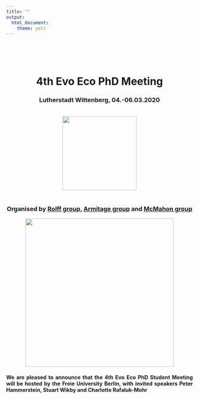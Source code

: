 ```yaml
---
title: ""
output: 
  html_document:
    theme: yeti
---
```

<br>
<br>
<br>
<center># **4th Evo Eco PhD Meeting**
<center>### Lutherstadt Wittenberg, 04.-06.03.2020
<br>
<center>![](/home/cmanthey/Schreibtisch/Github_files/EcoEvoPhDMeeting2020/EcoEvoPhDMeeting2020.github.io/pics/metamorphose_freeuse.JPG){width=200px}
<br>
<br>
<center>### Organised by [Rolff group](https://www.bcp.fu-berlin.de/en/biologie/arbeitsgruppen/zoologie/ag_rolff/index.html), [Armitage group](https://armitagelab.com/) and [McMahon group](https://mcmahonlab.com/)
<center>![](/home/cmanthey/Schreibtisch/Github_files/EcoEvoPhDMeeting2020/EcoEvoPhDMeeting2020.github.io/pics/fu_logo.JPG){width=400px}
<div style="text-align: justify">#### We are pleased to announce that the 4th Evo Eco PhD Student Meeting will be hosted by the Freie University Berlin, with invited speakers Peter Hammerstein, Stuart Wikby and Charlotte Rafaluk-Mohr
